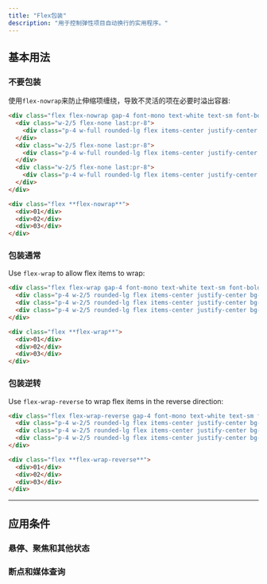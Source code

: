 ```yaml
---
title: "Flex包装"
description: "用于控制弹性项目自动换行的实用程序。"
---
```




## 基本用法

### 不要包装

使用`flex-nowrap`来防止伸缩项缠绕，导致不灵活的项在必要时溢出容器:

```html {{ example: true }}
<div class="flex flex-nowrap gap-4 font-mono text-white text-sm font-bold leading-6 bg-stripes-sky rounded-lg">
  <div class="w-2/5 flex-none last:pr-8">
    <div class="p-4 w-full rounded-lg flex items-center justify-center bg-sky-500 shadow-lg">01</div>
  </div>
  <div class="w-2/5 flex-none last:pr-8">
    <div class="p-4 w-full rounded-lg flex items-center justify-center bg-sky-500 shadow-lg">02</div>
  </div>
  <div class="w-2/5 flex-none last:pr-8">
    <div class="p-4 w-full rounded-lg flex items-center justify-center bg-sky-500 shadow-lg">03</div>
  </div>
</div>
```

```html
<div class="flex **flex-nowrap**">
  <div>01</div>
  <div>02</div>
  <div>03</div>
</div>
```

### 包装通常

Use `flex-wrap` to allow flex items to wrap:

```html {{ example: true }}
<div class="flex flex-wrap gap-4 font-mono text-white text-sm font-bold leading-6 bg-stripes-indigo rounded-lg">
  <div class="p-4 w-2/5 rounded-lg flex items-center justify-center bg-indigo-500 shadow-lg">01</div>
  <div class="p-4 w-2/5 rounded-lg flex items-center justify-center bg-indigo-500 shadow-lg">02</div>
  <div class="p-4 w-2/5 rounded-lg flex items-center justify-center bg-indigo-500 shadow-lg">03</div>
</div>
```

```html
<div class="flex **flex-wrap**">
  <div>01</div>
  <div>02</div>
  <div>03</div>
</div>
```

### 包装逆转

Use `flex-wrap-reverse` to wrap flex items in the reverse direction:

```html {{ example: true }}
<div class="flex flex-wrap-reverse gap-4 font-mono text-white text-sm font-bold leading-6 bg-stripes-fuchsia rounded-lg">
  <div class="p-4 w-2/5 rounded-lg flex items-center justify-center bg-fuchsia-500 shadow-lg">01</div>
  <div class="p-4 w-2/5 rounded-lg flex items-center justify-center bg-fuchsia-500 shadow-lg">02</div>
  <div class="p-4 w-2/5 rounded-lg flex items-center justify-center bg-fuchsia-500 shadow-lg">03</div>
</div>
```

```html
<div class="flex **flex-wrap-reverse**">
  <div>01</div>
  <div>02</div>
  <div>03</div>
</div>
```

---

## <Heading ignore>应用条件</Heading>

### <Heading ignore>悬停、聚焦和其他状态</Heading>

<HoverFocusAndOtherStates defaultClass="flex flex-wrap" featuredClass="flex-wrap-reverse" />

### <Heading ignore>断点和媒体查询</Heading>

<BreakpointsAndMediaQueries defaultClass="flex flex-wrap" featuredClass="flex-wrap-reverse" />
